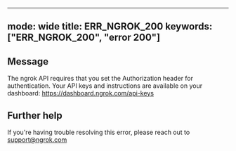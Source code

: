 
---
mode: wide
title: ERR_NGROK_200
keywords: ["ERR_NGROK_200", "error 200"]
---

## Message
The ngrok API requires that you set the Authorization header for authentication. Your API keys and instructions are available on your dashboard: https://dashboard.ngrok.com/api-keys




## Further help
If you're having trouble resolving this error, please reach out to [support@ngrok.com](mailto:support@ngrok.com?subject=Help%20with%20ERR_NGROK_200)

